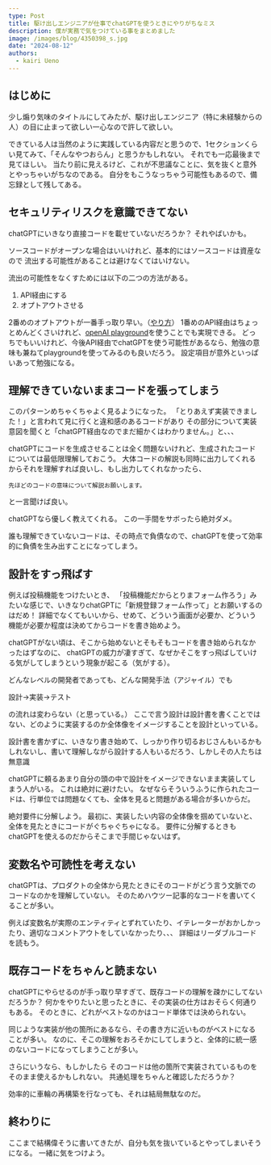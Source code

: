 ```yaml
---
type: Post
title: 駆け出しエンジニアが仕事でchatGPTを使うときにやりがちなミス
description: 僕が実務で気をつけている事をまとめました
image: /images/blog/4350398_s.jpg
date: "2024-08-12"
authors:
  - kairi Ueno
---
```


## はじめに

少し煽り気味のタイトルにしてみたが、駆け出しエンジニア（特に未経験からの人）の目に止まって欲しい一心なので許して欲しい。

できている人は当然のように実践している内容だと思うので、1セクションくらい見てみて、「そんなやつおらん」と思うかもしれない。
それでも一応最後まで見てほしい。
当たり前に見えるけど、これが不思議なことに、気を抜くと意外とやっちゃいがちなのである。
自分をもこうなっちゃう可能性もあるので、備忘録として残してある。

## セキュリティリスクを意識できてない

chatGPTにいきなり直接コードを載せていないだろうか？
それやばいかも。

ソースコードがオープンな場合はいいけれど、基本的にはソースコードは資産なので
流出する可能性があることは避けなくてはいけない。

流出の可能性をなくすためには以下の二つの方法がある。

1.  API経由にする
2.  オプトアウトさせる

2番めのオプトアウトが一番手っ取り早い。（[やり方](https://romptn.com/article/3236)）
1番めのAPI経由はちょっとめんどくさいけれど、[openAI playground](https://platform.openai.com/playground/chat)を使うことでも実現できる。
どっちでもいいけれど、今後API経由でchatGPTを使う可能性があるなら、勉強の意味も兼ねてplaygroundを使ってみるのも良いだろう。
設定項目が意外といっぱいあって勉強になる。

## 理解できていないままコードを張ってしまう

このパターンめちゃくちゃよく見るようになった。
「とりあえず実装できました！」と言われて見に行くと違和感のあるコードがあり
その部分について実装意図を聞くと「chatGPT経由なのでまだ細かくはわかりません。」と、、、

chatGPTにコードを生成させることは全く問題ないけれど、生成されたコードについては最低限理解しておこう。
大体コードの解説も同時に出力してくれるからそれを理解すれば良いし、もし出力してくれなかったら、

```
先ほどのコードの意味について解説お願いします。
```

と一言聞けば良い。

chatGPTなら優しく教えてくれる。
この一手間をサボったら絶対ダメ。

誰も理解できていないコードは、その時点で負債なので、chatGPTを使って効率的に負債を生み出すことになってしまう。

## 設計をすっ飛ばす

例えば投稿機能をつけたいとき、
「投稿機能だからとりまフォーム作ろう」みたいな感じで、いきなりchatGPTに「新規登録フォーム作って」とお願いするのはだめ！
詳細でなくてもいいから、せめて、どういう画面が必要か、どういう機能が必要か程度は決めてからコードを書き始めよう。

chatGPTがない頃は、そこから始めないとそもそもコードを書き始められなかったはずなのに、
chatGPTの威力が凄すぎて、なぜかそこをすっ飛ばしていける気がしてしまうという現象が起こる（気がする）。

どんなレベルの開発者であっても、どんな開発手法（アジャイル）でも

<Callout>
設計→実装→テスト

の流れは変わらない（と思っている。）
ここで言う設計は設計書を書くことではない、どのように実装するのか全体像をイメージすることを設計といっている。

</Callout>

設計書を書かずに、いきなり書き始めて、しっかり作り切るおじさんもいるかもしれないし、書いて理解しながら設計する人もいるだろう、しかしその人たちは無意識

chatGPTに頼るあまり自分の頭の中で設計をイメージできないまま実装してしまう人がいる。
これは絶対に避けたい。
なぜならそういうふうに作られたコードは、行単位では問題なくても、全体を見ると問題がある場合が多いからだ。

絶対要件に分解しよう。
最初に、実装したい内容の全体像を掴めていないと、全体を見たときにコードがぐちゃぐちゃになる。
要件に分解するときもchatGPTを使えるのだからそこまで手間じゃないはず。

## 変数名や可読性を考えない

chatGPTは、プロダクトの全体から見たときにそのコードがどう言う文脈でのコードなのかを理解していない。
そのためハウツー記事的なコードを書いてくることが多い。

例えば変数名が実際のエンティティとずれていたり、イテレーターがおかしかったり、適切なコメントアウトをしていなかったり、、、
詳細はリーダブルコードを読もう。

## 既存コードをちゃんと読まない

chatGPTにやらせるのが手っ取り早すぎて、既存コードの理解を疎かにしてないだろうか？
何かをやりたいと思ったときに、その実装の仕方はおそらく何通りもある。
そのときに、どれがベストなのかはコード単体では決められない。

同じような実装が他の箇所にあるなら、その書き方に近いものがベストになることが多い。
なのに、そこの理解をおろそかにしてしまうと、全体的に統一感のないコードになってしまうことが多い。

さらにいうなら、もしかしたら
そのコードは他の箇所で実装されているものをそのまま使えるかもしれない。
共通処理をちゃんと確認しただろうか？

効率的に車輪の再構築を行なっても、それは結局無駄なのだ。

## 終わりに

ここまで結構偉そうに書いてきたが、自分も気を抜いているとやってしまいそうになる。
一緒に気をつけよう。
